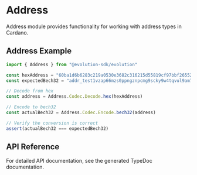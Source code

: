 # Address

Address module provides functionality for working with address types in Cardano.

## Address Example

```typescript
import { Address } from "@evolution-sdk/evolution"

const hexAddress = "60ba1d6b6283c219a0530e3682c316215d55819cf97bbf26552c6f8530"
const expectedBech32 = "addr_test1vzap66mzs0ppngznpcmg9scky9w4tqvul9am7fj493hc2vq4ry02m"

// Decode from hex
const address = Address.Codec.Decode.hex(hexAddress)

// Encode to bech32
const actualBech32 = Address.Codec.Encode.bech32(address)

// Verify the conversion is correct
assert(actualBech32 === expectedBech32)

```

## API Reference

For detailed API documentation, see the generated TypeDoc documentation.
